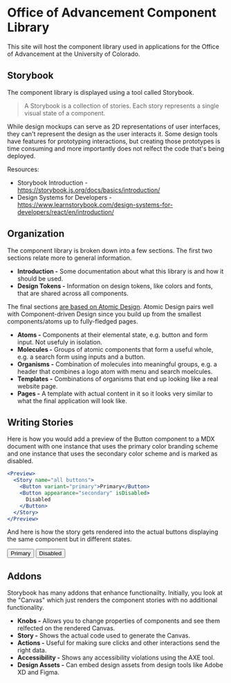 
<Meta title="Introduction/Welcome" />

# Office of Advancement Component Library

This site will host the component library used in applications for the Office of Advancement at the University of Colorado.

## Storybook

The component library is displayed using a tool called Storybook.

> A Storybook is a collection of stories. Each story represents a single visual state of a component.

While design mockups can serve as 2D representations of user interfaces, they can't represent the design as the user interacts
it. Some design tools have features for prototyping interactions, but creating those prototypes is time consuming and more
importantly does not relfect the code that's being deployed.

Resources:

- Storybook Introduction - https://storybook.js.org/docs/basics/introduction/
- Design Systems for Developers - https://www.learnstorybook.com/design-systems-for-developers/react/en/introduction/

## Organization

The component library is broken down into a few sections. The first two sections relate more to general information.

- **Introduction -** Some documentation about what this library is and how it should be used.
- **Design Tokens -** Information on design tokens, like colors and fonts, that are shared across all components.

The final sections [are based on Atomic Design](https://bradfrost.com/blog/post/atomic-web-design). Atomic Design pairs well
with Component-driven Design since you build up from the smallest components/atoms up to fully-fledged pages.

- **Atoms -** Components at their elemental state, e.g. button and form input. Not usefuly in isolation.
- **Molecules -** Groups of atomic components that form a useful whole, e.g. a search form using inputs and a button.
- **Organisms -** Combination of molecules into meaningful groups, e.g. a header that combines a logo atom with menu and search moelcules.
- **Templates -** Combinations of organisms that end up looking like a real website page.
- **Pages -** A template with actual content in it so it looks very similar to what the final application will look like.

## Writing Stories

Here is how you would add a preview of the Button component to a MDX document with one instance that uses the primary color branding
scheme and one instance that uses the secondary color scheme and is marked as disabled.

```jsx live=true
<Preview>
  <Story name="all buttons">
    <Button variant="primary">Primary</Button>
    <Button appearance="secondary" isDisabled>
      Disabled
    </Button>
  </Story>
</Preview>
```

And here is how the story gets rendered into the actual buttons displaying the same component but in different states.

<Preview>
  <Button appearance="primary">Primary</Button>
  <Button appearance="secondary" isDisabled>
    Disabled
  </Button>
</Preview>

## Addons

Storybook has many addons that enhance functionailty. Initially, you look at the "Canvas" which just renders the component stories
with no additional functionality.

- **Knobs -** Allows you to change properties of components and see them relfected on the rendered Canvas.
- **Story -** Shows the actual code used to generate the Canvas.
- **Actions -** Useful for making sure clicks and other interactions send the right data.
- **Accessibility -** Shows any accessibility violations using the AXE tool.
- **Design Assets -** Can embed design assets from design tools like Adobe XD and Figma.
